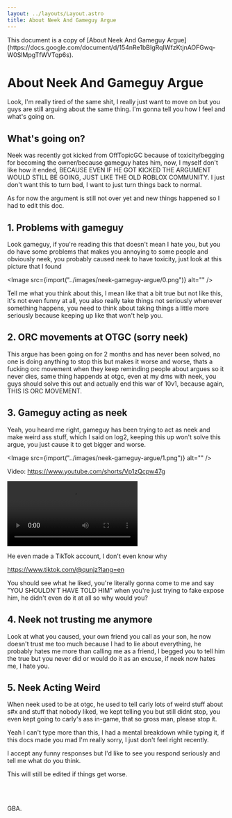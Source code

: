 ```yaml
---
layout: ../layouts/Layout.astro
title: About Neek And Gameguy Argue
---
```



<div class="notification">
	This document is a copy of [About Neek And Gameguy
	Argue](https://docs.google.com/document/d/154nRe1bBIgRqIWfzKtjnAOFGwq-W0SlMpgTfWVTqp6s).
</div>

<Styles>

# About Neek And Gameguy Argue

Look, I'm really tired of the same shit, I really just want to move on but you guys are still arguing about the same thing. I'm gonna tell you how I feel and what's going on.

## What's going on?

Neek was recently got kicked from OffTopicGC because of toxicity/begging for becoming the owner/because gameguy hates him, now, I myself don't like how it ended, BECAUSE EVEN IF HE GOT KICKED THE ARGUMENT WOULD STILL BE GOING, JUST LIKE THE OLD ROBLOX COMMUNITY. I just don't want this to turn bad, I want to just turn things back to normal.

As for now the argument is still not over yet and new things happened so I had to edit this doc.

## 1. Problems with gameguy

Look gameguy, if you're reading this that doesn't mean I hate you, but you do have some problems that makes you annoying to some people and obviously neek, you probably caused neek to have toxicity, just look at this picture that I found

<Image src={import("../images/neek-gameguy-argue/0.png")} alt="" />

Tell me what you think about this, I mean like that a bit true but not like this, it's not even funny at all, you also really take things not seriously whenever something happens, you need to think about taking things a little more seriously because keeping up like that won't help you.

## 2. ORC movements at OTGC (sorry neek)

This argue has been going on for 2 months and has never been solved, no one is doing anything to stop this but makes it worse and worse, thats a fucking orc movement when they keep reminding people about argues so it never dies, same thing happends at otgc, even at my dms with neek, you guys should solve this out and actually end this war of 10v1, because again, THIS IS ORC MOVEMENT.

## 3. Gameguy acting as neek

Yeah, you heard me right, gameguy has been trying to act as neek and make weird ass stuff, which I said on log2, keeping this up won't solve this argue, you just cause it to get bigger and worse.

<Image src={import("../images/neek-gameguy-argue/1.png")} alt="" />

Video: https://www.youtube.com/shorts/Vp1zQcpw47g

<video controls>
	<source
		src="/videos/neek-gameguy-argue/GameGuy As Neek.mkv"
		type="video/mkv"
	/>
	<source
		src="/videos/neek-gameguy-argue/GameGuy As Neek.mp4"
		type="video/mp4"
	/>
	The &lt;video&gt; element is not supported by your browser.
</video>

He even made a TikTok account, I don't even know why

https://www.tiktok.com/@qunjz?lang=en

You should see what he liked, you're literally gonna come to me and say "YOU SHOULDN'T HAVE TOLD HIM" when you're just trying to fake expose him, he didn't even do it at all so why would you?

## 4. Neek not trusting me anymore

Look at what you caused, your own friend you call as your son, he now doesn't trust me too much because I had to lie about everything, he probably hates me more than calling me as a friend, I begged you to tell him the true but you never did or would do it as an excuse, if neek now hates me, I hate you.

## 5. Neek Acting Weird

When neek used to be at otgc, he used to tell carly lots of weird stuff about s#x and stuff that nobody liked, we kept telling you but still didnt stop, you even kept going to carly's ass in-game, that so gross man, please stop it.

Yeah I can't type more than this, I had a mental breakdown while typing it, if this docs made you mad I'm really sorry, I just don't feel right recently.

I accept any funny responses but I'd like to see you respond seriously and tell me what do you think.

This will still be edited if things get worse.

<br />
<br />

GBA.

</Styles>
